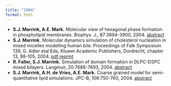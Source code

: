 ```yaml
---
title: "2004"
format: html
---
```


- **S.J. Marrink, A.E. Mark.** Molecular view of hexagonal phase formation in phospholipid membranes. Biophys. J., 87:3894-3900, 2004. [abstract](http://www.cell.com/biophysj/abstract/S0006-3495%2804%2973855-2)
- **S.J. Marrink.** Molecular dynamics simulation of cholesterol nucleation in mixed micelles modelling human bile. Proceedings of Falk Symposium 139, G. Adler etal Eds, Kluwer Academic Publishers, Dordrecht, chapter 13, 98-105, 2004. [pdf reprint](http://cgmartini.nl/falk.pdf)
- **R. Faller, S.J. Marrink.** Simulation of domain formation in DLPC-DSPC mixed bilayers. Langmuir, 20:7686-7693, 2004. [abstract](http://pubs.acs.org/doi/abs/10.1021/la0492759)
- **S.J. Marrink, A.H. de Vries, A.E. Mark.** Coarse grained model for semi-quantitative lipid simulations. JPC-B, 108:750-760, 2004. [abstract](http://pubs.acs.org/doi/abs/10.1021/jp036508g)
